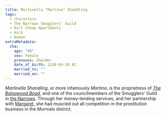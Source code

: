 ```yaml
---
title: Martinella "Martina" Shandling
tags:
  - characters
  - The Narrows Smugglers' Guild
  - Dirt Cheap Apartments
  - Hick
  - Human
extraMetadata:
  cha:
    age: "45"
    sex: Female
    pronouns: She/Her
    date_of_birth: 1230-04-18 AI
    married_to: ""
    married_on: ""
---
```


*Martinella Shandling*, or more infamously *Martina*, is the proprietress of
*[The Balsawood Boad](../locations/the-narrows.mdx#the-balsawood-boat)*, and one
of the councilmembers of the Smugglers' Guild in
[the Narrows](../locations/the-narrows.mdx). Through her money-lending services,
and her partnership with [Margaret](./marguerite-margaret-underhand.mdx), she
had muscled out all competition in the prostitution business in the Murmals
district.
